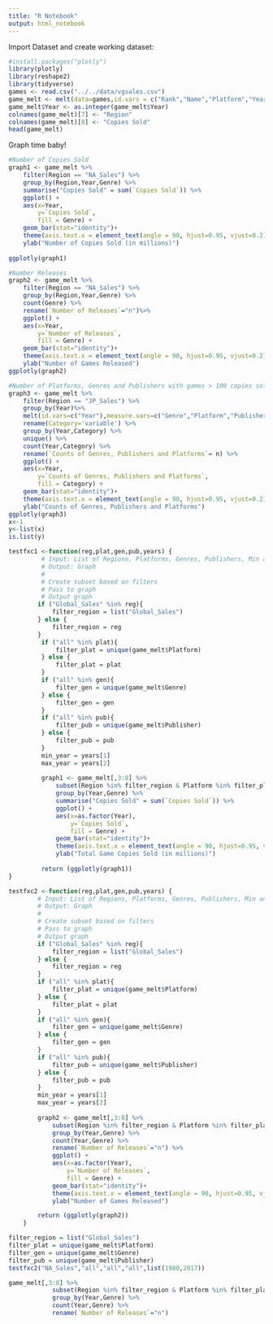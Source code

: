 ```yaml
---
title: "R Notebook"
output: html_notebook
---
```

Import Dataset and create working dataset:
```r
#install.packages("plotly")
library(plotly)
library(reshape2)
library(tidyverse)
games <- read.csv("../../data/vgsales.csv")
game_melt <- melt(data=games,id.vars = c("Rank","Name","Platform","Year","Genre","Publisher"),measure.vars=c("NA_Sales","EU_Sales","JP_Sales","Other_Sales","Global_Sales"))
game_melt$Year <- as.integer(game_melt$Year)
colnames(game_melt)[7] <- "Region"
colnames(game_melt)[8] <- "Copies Sold"
head(game_melt)
```
Graph time baby!
```r
#Number of Copies Sold
graph1 <- game_melt %>% 
    filter(Region == "NA_Sales") %>%
    group_by(Region,Year,Genre) %>%
    summarise("Copies Sold" = sum(`Copies Sold`)) %>% 
    ggplot() +
    aes(x=Year,
        y=`Copies Sold`,
        fill = Genre) + 
    geom_bar(stat="identity")+
    theme(axis.text.x = element_text(angle = 90, hjust=0.95, vjust=0.2)) +
    ylab("Number of Copies Sold (in millions)")
    
ggplotly(graph1)
```

```r
#Number Releases
graph2 <- game_melt %>% 
    filter(Region == "NA_Sales") %>%
    group_by(Region,Year,Genre) %>%
    count(Genre) %>%
    rename(`Number of Releases`="n")%>% 
    ggplot() +
    aes(x=Year,
        y=`Number of Releases`,
        fill = Genre) + 
    geom_bar(stat="identity")+
    theme(axis.text.x = element_text(angle = 90, hjust=0.95, vjust=0.2))+
    ylab("Number of Games Released")
ggplotly(graph2)
```
```r
#Number of Platforms, Genres and Publishers with games > 100 copies sold 
graph3 <- game_melt %>% 
    filter(Region == "JP_Sales") %>%
    group_by(Year)%>%
    melt(id.vars=c("Year"),measure.vars=c("Genre","Platform","Publisher")) %>%
    rename(Category='variable') %>% 
    group_by(Year,Category) %>%
    unique() %>%
    count(Year,Category) %>%
    rename(`Counts of Genres, Publishers and Platforms`= n) %>% 
    ggplot() +
    aes(x=Year,
        y=`Counts of Genres, Publishers and Platforms`,
        fill = Category) + 
    geom_bar(stat="identity")+
    theme(axis.text.x = element_text(angle = 90, hjust=0.95, vjust=0.2))+
    ylab("Counts of Genres, Publishers and Platforms")
ggplotly(graph3)
x<-1
y<-list(x)
is.list(y)
```

```r
testfxc1 <-function(reg,plat,gen,pub,years) {
         # Input: List of Regions, Platforms, Genres, Publishers, Min and Max Year
         # Output: Graph
         #
         # Create subset based on filters 
         # Pass to graph
         # Output graph
        if ("Global_Sales" %in% reg){
            filter_region = list("Global_Sales")
        } else {
            filter_region = reg
        }
         if ("all" %in% plat){
             filter_plat = unique(game_melt$Platform)
         } else {
             filter_plat = plat
         }
         if ("all" %in% gen){
             filter_gen = unique(game_melt$Genre)
         } else {
             filter_gen = gen
         }
         if ("all" %in% pub){
             filter_pub = unique(game_melt$Publisher)
         } else {
             filter_pub = pub
         }
         min_year = years[1]
         max_year = years[2]
         
         graph1 <- game_melt[,3:8] %>% 
             subset(Region %in% filter_region & Platform %in% filter_plat & Genre %in% filter_gen & Publisher %in% filter_pub & Year >= min_year & Year <= max_year) %>%
             group_by(Year,Genre) %>%
             summarise("Copies Sold" = sum(`Copies Sold`)) %>% 
             ggplot() +
             aes(x=as.factor(Year),
                 y=`Copies Sold`,
                 fill = Genre) + 
             geom_bar(stat="identity")+
             theme(axis.text.x = element_text(angle = 90, hjust=0.95, vjust=0.2)) +
             ylab("Total Game Copies Sold (in millions)")
         
         return (ggplotly(graph1))
}

testfxc2 <-function(reg,plat,gen,pub,years) {
        # Input: List of Regions, Platforms, Genres, Publishers, Min and Max Year
        # Output: Graph
        #
        # Create subset based on filters 
        # Pass to graph
        # Output graph
        if ("Global_Sales" %in% reg){
            filter_region = list("Global_Sales")
        } else {
            filter_region = reg
        }
        if ("all" %in% plat){
            filter_plat = unique(game_melt$Platform)
        } else {
            filter_plat = plat
        }
        if ("all" %in% gen){
            filter_gen = unique(game_melt$Genre)
        } else {
            filter_gen = gen
        }
        if ("all" %in% pub){
            filter_pub = unique(game_melt$Publisher)
        } else {
            filter_pub = pub
        }
        min_year = years[1]
        max_year = years[2]
        
        graph2 <- game_melt[,3:8] %>% 
            subset(Region %in% filter_region & Platform %in% filter_plat & Genre %in% filter_gen & Publisher %in% filter_pub & Year >= min_year & Year <= max_year) %>%
            group_by(Year,Genre) %>%
            count(Year,Genre) %>%
            rename(`Number of Releases`="n") %>% 
            ggplot() +
            aes(x=as.factor(Year),
                y=`Number of Releases`,
                fill = Genre) + 
            geom_bar(stat="identity")+
            theme(axis.text.x = element_text(angle = 90, hjust=0.95, vjust=0.2))+
            ylab("Number of Games Released")

        return (ggplotly(graph2))
    }
```

```r
filter_region = list("Global_Sales")
filter_plat = unique(game_melt$Platform)
filter_gen = unique(game_melt$Genre)
filter_pub = unique(game_melt$Publisher)
testfxc2("NA_Sales","all","all","all",list(1980,2017))

```

```r
game_melt[,3:8] %>% 
            subset(Region %in% filter_region & Platform %in% filter_plat & Genre %in% filter_gen & Publisher %in% filter_pub & Year >= min_year & Year <= max_year) %>%
            group_by(Year,Genre) %>%
            count(Year,Genre) %>%
            rename(`Number of Releases`="n")
```




